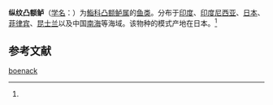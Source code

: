 {{Speciesbox
| name = 纵纹凸额鲈
| status = 
| status_system = 
| image = 
| genus = Petrometopon
| species = boenack
| authority = (Block, 1790)<ref name='id7112'>{{cite web| url =http://www.bioinfo.cn/db05/BjdwSpecies.php?action=view&id=7112| title =纵纹凸额鲈| work =《中国动物物种编目数据库》| publisher =中国科学院微生物研究所| author =中国科学院动物研究所| accessdate =2009-04-16| deadurl =yes| archiveurl =https://web.archive.org/web/20160305053948/http://www.bioinfo.cn/db05/BjdwSpecies.php?action=view&id=7112| archivedate =2016-03-05}}</ref>
}}

'''纵纹凸额鲈'''（[[学名|学名]]：{{lang|la|''Petrometopon boenack''}}）为[[鮨科|鮨科]][[凸额鲈属|凸额鲈属]]的[[鱼类|鱼类]]。分布于[[印度|印度]]、[[印度尼西亚|印度尼西亚]]、[[日本|日本]]、[[菲律宾|菲律宾]]、[[昆士兰|昆士兰]]以及中国[[南海|南海]]等海域。该物种的模式产地在日本。<ref name='id7112'/>

== 参考文献 ==
{{reflist}}

{{Wikispecies|Petrometopon boenack}}

[[Category:凸额鲈属|boenack]]


{{鱸形目小作品}}